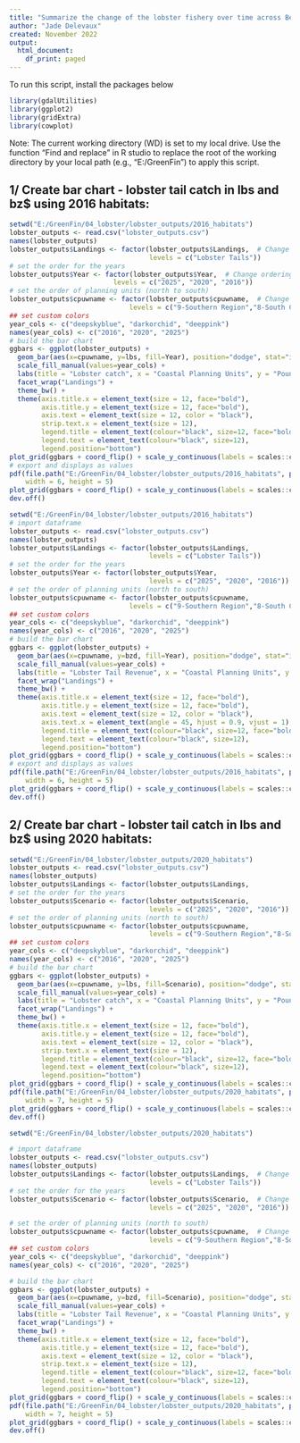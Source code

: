 ---
title: "Summarize the change of the lobster fishery over time across Belize & its Coastal Planning Units"
author: "Jade Delevaux"
created: November 2022
output:
  html_document:
    df_print: paged
---

To run this script, install the packages below

```{r Install packages needed for this script}
library(gdalUtilities)
library(ggplot2)
library(gridExtra)
library(cowplot)
```

Note: The current working directory (WD) is set to my local drive. Use the function "Find and replace" in R studio to replace the root of the working directory by your local path (e.g., "E:/GreenFin") to apply this script. 

## 1/ Create bar chart - lobster tail catch in lbs and bz$ using 2016 habitats:

```{r Make bar chart for lobster tail catch in lbs}
setwd("E:/GreenFin/04_lobster/lobster_outputs/2016_habitats")
lobster_outputs <- read.csv("lobster_outputs.csv")
names(lobster_outputs)
lobster_outputs$Landings <- factor(lobster_outputs$Landings,  # Change ordering manually
                                   levels = c("Lobster Tails"))
# set the order for the years
lobster_outputs$Year <- factor(lobster_outputs$Year,  # Change ordering manually
                          levels = c("2025", "2020", "2016"))
# set the order of planning units (north to south)
lobster_outputs$cpuwname <- factor(lobster_outputs$cpuwname,  # Change ordering manually
                              levels = c("9-Southern Region","8-South Central Region","7-South Northern Region","6-Lighthouse Reef Atoll","5-Turneffe Atoll","4-Central Region","3-Caye Caulker","2-Ambergris Caye","1-Northern Region"))
## set custom colors
year_cols <- c("deepskyblue", "darkorchid", "deeppink")
names(year_cols) <- c("2016", "2020", "2025")
# build the bar chart
ggbars <- ggplot(lobster_outputs) +
  geom_bar(aes(x=cpuwname, y=lbs, fill=Year), position="dodge", stat="identity") +
  scale_fill_manual(values=year_cols) +
  labs(title = "Lobster catch", x = "Coastal Planning Units", y = "Pounds (lbs)") +
  facet_wrap("Landings") +
  theme_bw() +
  theme(axis.title.x = element_text(size = 12, face="bold"), 
        axis.title.y = element_text(size = 12, face="bold"), 
        axis.text = element_text(size = 12, color = "black"),
        strip.text.x = element_text(size = 12),
        legend.title = element_text(colour="black", size=12, face="bold"),
        legend.text = element_text(colour="black", size=12),
        legend.position="bottom")
plot_grid(ggbars + coord_flip() + scale_y_continuous(labels = scales::comma))
# export and displays as values
pdf(file.path("E:/GreenFin/04_lobster/lobster_outputs/2016_habitats", paste("_barplot_cpu_lobster_outputs_catch.pdf")),
    width = 6, height = 5)
plot_grid(ggbars + coord_flip() + scale_y_continuous(labels = scales::comma))
dev.off()
```

```{r Make bar chart for lobster tail catch in $bz}
setwd("E:/GreenFin/04_lobster/lobster_outputs/2016_habitats")
# import dataframe
lobster_outputs <- read.csv("lobster_outputs.csv")
names(lobster_outputs)
lobster_outputs$Landings <- factor(lobster_outputs$Landings,  
                                   levels = c("Lobster Tails"))
# set the order for the years
lobster_outputs$Year <- factor(lobster_outputs$Year,  
                                   levels = c("2025", "2020", "2016"))
# set the order of planning units (north to south)
lobster_outputs$cpuwname <- factor(lobster_outputs$cpuwname,  
                              levels = c("9-Southern Region","8-South Central Region","7-South Northern Region","6-Lighthouse Reef Atoll","5-Turneffe Atoll","4-Central Region","3-Caye Caulker","2-Ambergris Caye","1-Northern Region"))
## set custom colors
year_cols <- c("deepskyblue", "darkorchid", "deeppink")
names(year_cols) <- c("2016", "2020", "2025")
# build the bar chart
ggbars <- ggplot(lobster_outputs) +
  geom_bar(aes(x=cpuwname, y=bzd, fill=Year), position="dodge", stat="identity") +
  scale_fill_manual(values=year_cols) +
  labs(title = "Lobster Tail Revenue", x = "Coastal Planning Units", y = "Revenue (BZ dollars)") +
  facet_wrap("Landings") +
  theme_bw() +
  theme(axis.title.x = element_text(size = 12, face="bold"), 
        axis.title.y = element_text(size = 12, face="bold"), 
        axis.text = element_text(size = 12, color = "black"),
        axis.text.x = element_text(angle = 45, hjust = 0.9, vjust = 1),
        legend.title = element_text(colour="black", size=12, face="bold"),
        legend.text = element_text(colour="black", size=12),
        legend.position="bottom")
plot_grid(ggbars + coord_flip() + scale_y_continuous(labels = scales::comma))
# export and displays as values
pdf(file.path("E:/GreenFin/04_lobster/lobster_outputs/2016_habitats", paste("_barplot_cpu_lobster_outputs_revenue.pdf")),
    width = 6, height = 5)
plot_grid(ggbars + coord_flip() + scale_y_continuous(labels = scales::comma))
dev.off()
```

## 2/ Create bar chart - lobster tail catch in lbs and bz$ using 2020 habitats:

```{r Make bar chart for lobster tail catch in lbs}
setwd("E:/GreenFin/04_lobster/lobster_outputs/2020_habitats")
lobster_outputs <- read.csv("lobster_outputs.csv")
names(lobster_outputs)
lobster_outputs$Landings <- factor(lobster_outputs$Landings,                                   levels = c("Lobster Tails"))
# set the order for the years
lobster_outputs$Scenario <- factor(lobster_outputs$Scenario,
                                   levels = c("2025", "2020", "2016"))
# set the order of planning units (north to south)
lobster_outputs$cpuwname <- factor(lobster_outputs$cpuwname,
                                   levels = c("9-Southern Region","8-South Central Region","7-South Northern Region","6-Lighthouse Reef Atoll","5-Turneffe Atoll","4-Central Region","3-Caye Caulker","2-Ambergris Caye","1-Northern Region"))
## set custom colors
year_cols <- c("deepskyblue", "darkorchid", "deeppink")
names(year_cols) <- c("2016", "2020", "2025")
# build the bar chart
ggbars <- ggplot(lobster_outputs) +
  geom_bar(aes(x=cpuwname, y=lbs, fill=Scenario), position="dodge", stat="identity") +
  scale_fill_manual(values=year_cols) +
  labs(title = "Lobster catch", x = "Coastal Planning Units", y = "Pounds (lbs)") +
  facet_wrap("Landings") +
  theme_bw() +
  theme(axis.title.x = element_text(size = 12, face="bold"), 
        axis.title.y = element_text(size = 12, face="bold"), 
        axis.text = element_text(size = 12, color = "black"),
        strip.text.x = element_text(size = 12),
        legend.title = element_text(colour="black", size=12, face="bold"),
        legend.text = element_text(colour="black", size=12),
        legend.position="bottom")
plot_grid(ggbars + coord_flip() + scale_y_continuous(labels = scales::comma))
pdf(file.path("E:/GreenFin/04_lobster/lobster_outputs/2020_habitats", paste("_barplot_cpu_lobster_outputs_catch.pdf")),
    width = 7, height = 5)
plot_grid(ggbars + coord_flip() + scale_y_continuous(labels = scales::comma))
dev.off()
```

```{r Make bar chart for lobster tail catch in $bz}
setwd("E:/GreenFin/04_lobster/lobster_outputs/2020_habitats")

# import dataframe
lobster_outputs <- read.csv("lobster_outputs.csv")
names(lobster_outputs)
lobster_outputs$Landings <- factor(lobster_outputs$Landings,  # Change ordering manually
                                   levels = c("Lobster Tails"))
# set the order for the years
lobster_outputs$Scenario <- factor(lobster_outputs$Scenario,  # Change ordering manually
                                   levels = c("2025", "2020", "2016"))

# set the order of planning units (north to south)
lobster_outputs$cpuwname <- factor(lobster_outputs$cpuwname,  # Change ordering manually
                                   levels = c("9-Southern Region","8-South Central Region","7-South Northern Region","6-Lighthouse Reef Atoll","5-Turneffe Atoll","4-Central Region","3-Caye Caulker","2-Ambergris Caye","1-Northern Region"))
## set custom colors
year_cols <- c("deepskyblue", "darkorchid", "deeppink")
names(year_cols) <- c("2016", "2020", "2025")

# build the bar chart
ggbars <- ggplot(lobster_outputs) +
  geom_bar(aes(x=cpuwname, y=bzd, fill=Scenario), position="dodge", stat="identity") +
  scale_fill_manual(values=year_cols) +
  labs(title = "Lobster Tail Revenue", x = "Coastal Planning Units", y = "Lobster Tail Revenue (BZ dollars)") +
  facet_wrap("Landings") +
  theme_bw() +
  theme(axis.title.x = element_text(size = 12, face="bold"), 
        axis.title.y = element_text(size = 12, face="bold"), 
        axis.text = element_text(size = 12, color = "black"),
        strip.text.x = element_text(size = 12),
        legend.title = element_text(colour="black", size=12, face="bold"),
        legend.text = element_text(colour="black", size=12),
        legend.position="bottom")
plot_grid(ggbars + coord_flip() + scale_y_continuous(labels = scales::comma))
pdf(file.path("E:/GreenFin/04_lobster/lobster_outputs/2020_habitats", paste("_barplot_cpu_lobster_outputs_revenue.pdf")),
    width = 7, height = 5)
plot_grid(ggbars + coord_flip() + scale_y_continuous(labels = scales::comma))
dev.off()

```

